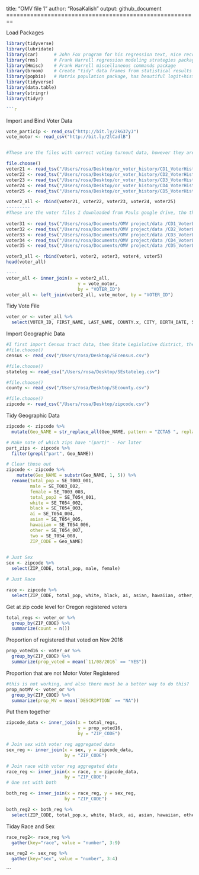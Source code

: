 title: "OMV file 1"
author: "RosaKalish"
output: github_document
========================================================

Load Packages
```r
library(tidyverse)
library(lubridate)
library(car)      # John Fox program for his regression text, nice recode command
library(rms)      # Frank Harrell regression modeling strategies package
library(Hmisc)    # Frank Harrell miscellaneous commands package
library(broom)    # Create "tidy" data frames from statistical results
library(popbio)   # Matrix population package, has beautiful logit+histogram plot command
library(tidyverse)
library(data.table)
library(stringr)
library(tidyr)

```r
```
Import and Bind Voter Data 
```r

vote_particip <- read_csv("http://bit.ly/2kG37yJ")
vote_motor <- read_csv("http://bit.ly/2lCadlB")


#These are the files with correct voting turnout data, however they are still missing registration type, I am not sure where to find that 

file.choose()
voter21 <- read_tsv("/Users/rosa/Desktop/or_voter_history/CD1_VoterHistory_Jan2017.txt")
voter22 <- read_tsv("/Users/rosa/Desktop/or_voter_history/CD2_VoterHistory_Jan2017.txt")
voter23 <- read_tsv("/Users/rosa/Desktop/or_voter_history/CD3_VoterHistory_Jan2017.txt")
voter24 <- read_tsv("/Users/rosa/Desktop/or_voter_history/CD4_VoterHistory_Jan2017.txt")
voter25 <- read_tsv("/Users/rosa/Desktop/or_voter_history/CD5_VoterHistory_Jan2017.txt")

voter2_all <- rbind(voter21, voter22, voter23, voter24, voter25)
---------
#These are the voter files I downloaded from Pauls google drive, tho they do not seem to have all the information that I need. 
  
voter31 <- read_tsv("/Users/rosa/Documents/OMV project/data /CD1_VoterList_Jan2017.txt")
voter32 <- read_tsv("/Users/rosa/Documents/OMV project/data /CD2_VoterList_Jan2017.txt")
voter33 <- read_tsv("/Users/rosa/Documents/OMV project/data /CD3_VoterList_Jan2017.txt")
voter34 <- read_tsv("/Users/rosa/Documents/OMV project/data /CD4_VoterList_Jan2017.txt")
voter35 <- read_tsv("/Users/rosa/Documents/OMV project/data /CD5_VoterList_Jan2017.txt")

voter3_all <- rbind(voter1, voter2, voter3, voter4, voter5)
head(voter_all) 

----
voter_all <- inner_join(x = voter2_all,
                           y = vote_motor,
                           by = "VOTER_ID")
voter_all <- left_join(voter2_all, vote_motor, by = "VOTER_ID")
```
Tidy Vote File 
```r

voter_or <- voter_all %>%
  select(VOTER_ID, FIRST_NAME, LAST_NAME, COUNTY.x, CITY, BIRTH_DATE, STATUS, PARTY_CODE, PRECINCT_NAME, PRECINCT, ZIP_CODE, `11/08/2016`, DESCRIPTION, `11/06/2012`, `11/04/2008`)

```
Import Geographic Data
```r
#I first import Census tract data, then State Legislative district, then County. I finally import Zip Code which I use for this project. However, while the others are from the 2015 community report, the Zip Code data comes from the 2010 election, so there is not perfect demographic information. 
#file.choose()
census <- read_csv("/Users/rosa/Desktop/SEcensus.csv")

#file.choose()
stateleg <- read_csv("/Users/rosa/Desktop/SEstateleg.csv")

#file.choose()
county <- read_csv("/Users/rosa/Desktop/SEcounty.csv")

#file.choose()
zipcode <- read_csv("/Users/rosa/Desktop/zipcode.csv")
```
Tidy Geographic Data 
```r

zipcode <- zipcode %>%
  mutate(Geo_NAME = str_replace_all(Geo_NAME, pattern = "ZCTA5 ", replacement = ""))

# Make note of which zips have "(part)" - For later
part_zips <- zipcode %>%
  filter(grepl("part", Geo_NAME))

# Clear those out
zipcode <- zipcode %>%
    mutate(Geo_NAME = substr(Geo_NAME, 1, 5)) %>%
  rename(total_pop = SE_T003_001,
         male = SE_T003_002,
         female = SE_T003_003,
         total_pop2 = SE_T054_001,
         white = SE_T054_002,
         black = SE_T054_003, 
         ai = SE_T054_004,
         asian = SE_T054_005,
         hawaiian = SE_T054_006,
         other = SE_T054_007, 
         two = SE_T054_008,
         ZIP_CODE = Geo_NAME) 

         
# Just Sex
sex <- zipcode %>%
  select(ZIP_CODE, total_pop, male, female)

# Just Race

race <- zipcode %>%
  select(ZIP_CODE, total_pop, white, black, ai, asian, hawaiian, other, two)
```

Get at zip code level for Oregon registered voters

```r
total_regs <- voter_or %>%
  group_by(ZIP_CODE) %>%
  summarize(count = n())
```

Proportion of registered that voted on Nov 2016
```r
prop_voted16 <- voter_or %>%
  group_by(ZIP_CODE) %>%
  summarize(prop_voted = mean(`11/08/2016` == "YES"))
```
Proportion that are not Motor Voter Registered 
```r
#this is not working, and also there must be a better way to do this? 
prop_notMV <- voter_or %>%
  group_by(ZIP_CODE) %>%
  summarize(prop_MV = mean(`DESCRIPTION` == "NA"))
```

Put them together
```r
zipcode_data <- inner_join(x = total_regs,
                           y = prop_voted16,
                           by = "ZIP_CODE")

# Join sex with voter reg aggregated data
sex_reg <- inner_join(x = sex, y = zipcode_data, 
                      by = "ZIP_CODE")

# Join race with voter reg aggregated data
race_reg <- inner_join(x = race, y = zipcode_data, 
                      by = "ZIP_CODE")
# One set with both 

both_reg <- inner_join(x = race_reg, y = sex_reg, 
                      by = "ZIP_CODE")

both_reg2 <- both_reg %>% 
  select(ZIP_CODE, total_pop.x, white, black, ai, asian, hawaiian, other, two, count.x, prop_voted.x, male, female)

```
Tiday Race and Sex 
```r
race_reg2<- race_reg %>% 
  gather(key="race", value = "number", 3:9)

sex_reg2 <- sex_reg %>% 
  gather(key="sex", value = "number", 3:4)
```



```

